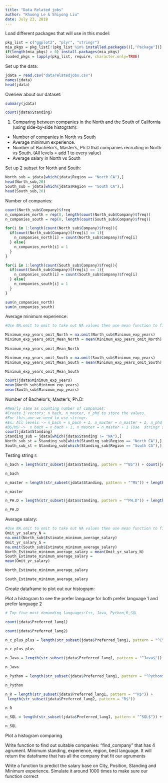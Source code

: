 ```yaml
---
title: "Data Related jobs"
author: "Khuong Le & Shiyong Liu"
date: July 23, 2018
---
```


Load different packages that will use in this model:

```r
pkg_list = c("ggplot2", "plyr", "stringr")
mia_pkgs = pkg_list[!(pkg_list %in% installed.packages()[,"Package"])]
if(length(mia_pkgs) > 0) install.packages(mia_pkgs)
loaded_pkgs = lapply(pkg_list, require, character.only=TRUE)
```

Set up the data:

```r
jdata = read.csv("datarelatedjobs.csv")
names(jdata)
head(jdata)
```

Overiew about our dataset:

```r
summary(jdata)
```

```r
count(jdata$Standing)
```

1. Comparing between companies in the North and the South of California (using side-by-side histogram):

- Number of companies in North vs South
- Average minimum experience. 
- Number of Bachelor's, Master's, Ph.D that companies recruiting in North vs South. (All levels = add 1 to every value)
- Average salary in North vs South

Set up 2 subset for North and South:

```r
North_sub = jdata[which(jdata$Region == "North CA"),]
head(North_sub,20)
South_sub = jdata[which(jdata$Region == "South CA"),]
head(South_sub,20)

```

Number of companies:

```r
count(North_sub$Company)$freq
n_companies_north = rep(0, length(count(North_sub$Company)$freq))
n_companies_south = rep(0, length(count(South_sub$Company)$freq))

for(i in 1:length(count(North_sub$Company)$freq)){
  if(count(North_sub$Company)$freq[i] == 1){
    n_companies_north[i] = count(North_sub$Company)$freq[i] 
  } else{
    n_companies_north[i] = 1
  }
}

for(i in 1:length(count(South_sub$Company)$freq)){
  if(count(South_sub$Company)$freq[i] == 1){
    n_companies_south[i] = count(South_sub$Company)$freq[i] 
  } else{
    n_companies_south[i] = 1
  }
}

sum(n_companies_north)
sum(n_companies_south)
```

Average minimum experience:

```r
#Use NA.omit to omit to take out NA values then use mean function to find average

Minimum_exp_years_omit_North = na.omit(North_sub$Minimum_exp_years)
Minimum_exp_years_omit_Mean_North = mean(Minimum_exp_years_omit_North)
 
Minimum_exp_years_omit_Mean_North

Minimum_exp_years_omit_South = na.omit(South_sub$Minimum_exp_years)
Minimum_exp_years_omit_Mean_South = mean(Minimum_exp_years_omit_South)

Minimum_exp_years_omit_Mean_South

count(jdata$Minimum_exp_years)
mean(North_sub$Minimum_exp_years)
mean(South_sub$Minimum_exp_years)
```

Number of Bachelor's, Master's, Ph.D:


```r
#Nearly same as counting number of companies:
#Create 3 vectors: n_bach, n_master, n_phd to store the values.
#For this one we need to use stringr.
#Ex: All levels -> n_bach = n_bach + 1, n_master = n_master + 1, n_phd = n_phd + 1
#BS/MS ->  n_bach = n_bach + 1, n_master = n_master + 1 (Use  stringr so that we can get only BS or only MS)
count(jdata$Standing)
Standing_sub = jdata[which(jdata$Standing != "NA"),]
North_sub_st = Standing_sub[which(Standing_sub$Region == "North CA"),]
South_sub_st = Standing_sub[which(Standing_sub$Region == "South CA"),]
```

Testing string r:

```r

n_bach = length(str_subset(jdata$Standing, pattern = "^BS")) + count(jdata$Standing)$freq[which(count(jdata$Standing) == "All levels")]  

n_bach

n_master = length(str_subset(jdata$Standing, pattern = "^MS")) + length(str_subset(jdata$Standing, pattern = "MS$")) +  count(jdata$Standing)$freq[which(count(jdata$Standing) == "MBA")] + count(jdata$Standing)$freq[which(count(jdata$Standing) == "All levels")] - length(str_subset(jdata$Standing, pattern = "^MS$"))

n_master

n_PH.D = length(str_subset(jdata$standing, pattern = "^PH.D")) + length(str_subset(jdata$Standing, pattern = "PH.D$")) + count(jdata$Standing)$freq[which(count(jdata$Standing) == "All levels")]

n_PH.D
```

Average salary:

```r
#Use NA.omit to omit to take out NA values then use mean function to find average
Omit_yr_salary_N = 
na.omit(North_sub$Estimate_minimum_average_salary)
Omit_yr_salary_S = 
na.omit(South_sub$Estimate_minimum_average_salary)
North_Estimate_minimum_average_salary = mean(Omit_yr_salary_N)
South_Estimate_minimum_average_salary = 
mean(Omit_yr_salary)

North_Estimate_minimum_average_salary

South_Estimate_minimum_average_salary


```

Create dataframe to plot out our histogram:


Plot a histogram to see the prefer language for both prefer language 1 and prefer language 2

```r
# Top five most demanding languages:C++, Java, Python,R,SQL

count(jdata$Preferred_lang1)

count(jdata$Preferred_lang2)

n_c_plus_plus = length(str_subset(jdata$Preferred_lang1, pattern = "^C\\++$")) + length(str_subset(jdata$Preferred_lang2, pattern = "C\\++$"))

n_c_plus_plus

n_Java = length(str_subset(jdata$Preferred_lang1, pattern = "^Java$")) + length(str_subset(jdata$Preferred_lang2, pattern = "^Java$"))

n_Java

n_Python = length(str_subset(jdata$Preferred_lang1, pattern = "^Python$")) + length(str_subset(jdata$Preferred_lang2, pattern = "^Python$"))

n_Python

n_R = length(str_subset(jdata$Preferred_lang1, pattern = "^R$")) + 
 length(str_subset(jdata$Preferred_lang2, pattern = "R$"))

n_R

n_SQL = length(str_subset(jdata$Preferred_lang1, pattern = "^SQL$")) +  length(str_subset(jdata$Preferred_lang1, pattern = "/SQL$")) + length(str_subset(jdata$Preferred_lang2, pattern = "^SQL$"))

n_SQL
```

Plot a histogram comparing 
 
Write function to find out suitable companies: "find_company" that has 4 agrument. Minimum standing, experience, region, best language. It will return the dataframe that has all the company that fit our agruments

Write a function to predict the salary base on City, Position, Standing and Minimum experience. Simulate it around 1000 times to make sure our function correct

